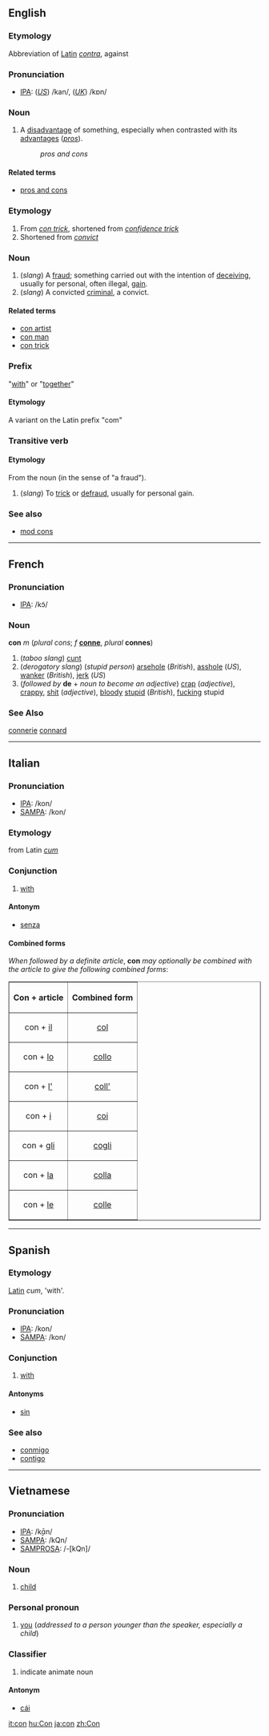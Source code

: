 == English ==

===Etymology===
Abbreviation of [[Latin]] ''[[contra]]'', against

=== Pronunciation ===
*[[w:IPA|IPA]]: (''[[w:American English|US]]'') /kan/, (''[[w:British English|UK]]'') /kɒn/

=== Noun===
#A [[disadvantage]] of something, especially when contrasted with its [[advantage]]s (''[[pro]]s'').
#:''pros and cons''

====Related terms====
*[[pros and cons]]

===Etymology===
#From ''[[con trick]]'', shortened from ''[[confidence trick]]''
#Shortened from ''[[convict]]''

===Noun===
#(''slang'') A [[fraud]]; something carried out with the intention of [[deceive|deceiving]], usually for personal, often illegal, [[gain]].
#(''slang'') A convicted [[criminal]], a convict.

====Related terms====
*[[con artist]]
*[[con man]]
*[[con trick]]

===Prefix===
"[[with]]" or "[[together]]" 
====Etymology====
A variant on the Latin prefix "com"

===Transitive verb ===
====Etymology====
From the noun (in the sense of "a fraud").

#(''slang'') To [[trick]] or [[defraud]], usually for personal gain.

===See also===
*[[mod cons]]

----

==French==
===Pronunciation===
*[[International Phonetic Alphabet|IPA]]: /kɔ̃/


===Noun===
'''con''' ''m'' (''plural'' ''cons''; ''f'' '''[[conne]]''', ''plural'' '''connes''')
#(''taboo slang'') [[cunt]]
#(''derogatory slang'') (''stupid person'') [[arsehole]] (''British''), [[asshole]] (''US''), [[wanker]] (''British''), [[jerk]] (''US'')
#(''followed by'' '''de''' + ''noun to become an adjective'') [[crap]] (''adjective''), [[crappy]], [[shit]] (''adjective''), [[bloody]] [[stupid]] (''British''), [[fucking]] stupid
===See Also===
[[connerie]]
[[connard]]
----

==Italian==
===Pronunciation===
*[[w:IPA|IPA]]: /kon/
*[[w:SAMPA|SAMPA]]: /kon/

===Etymology===
from Latin ''[[cum]]''

===Conjunction===
#[[with]]

====Antonym====
*[[senza]]

====Combined forms====
''When followed by a definite article'', '''con''' ''may optionally be combined with the article to give the following combined forms'':

<table border="1" align="center" cellpadding="5">
<tr><th>Con + article<th>Combined form</tr>
<tr><td align="center">con + [[il#Italian|il]]<td align="center">[[col#Italian|col]]</tr>
<tr><td align="center">con + [[lo#Italian|lo]]<td align="center">[[collo#Italian|collo]]</tr>
<tr><td align="center">con + [[l'#Italian|l']]<td align="center">[[coll']]</tr>
<tr><td align="center">con + [[i#Italian|i]]<td align="center">[[coi]]</tr>
<tr><td align="center">con + [[gli]]<td align="center">[[cogli]]</tr>
<tr><td align="center">con + [[la#Italian|la]]<td align="center">[[colla#Italian|colla]]</tr>
<tr><td align="center">con + [[le#Italian|le]]<td align="center">[[colle#Italian|colle]]</tr>
</table>

----

==Spanish==
===Etymology===
[[Latin]] ''cum'', 'with'.

===Pronunciation===
*[[w:IPA|IPA]]: /kon/
*[[w:SAMPA|SAMPA]]: /kon/

===Conjunction===
#[[with]]

====Antonyms====
*[[sin]]

===See also===
*[[conmigo]]
*[[contigo]]

----
==Vietnamese==
===Pronunciation===
*[[w:IPA|IPA]]: /k̬ɑ̄n/
*[[w:SAMPA|SAMPA]]: /kQn/
*[[w:SAMPROSA|SAMPROSA]]: /-[kQn]/

===Noun===
#[[child]]

===Personal pronoun===
#[[you]] (''addressed to a person younger than the speaker, especially a child'')

===Classifier===

# indicate animate noun

====Antonym====
*[[cái]]

[[it:con]]
[[hu:Con]]
[[ja:con]]
[[zh:Con]]